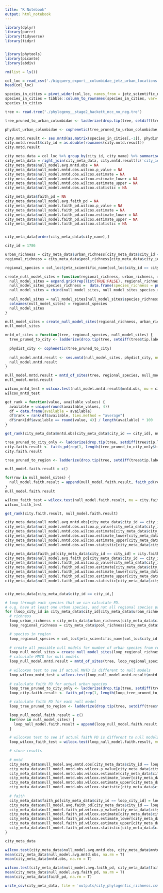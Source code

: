 ```yaml
---
title: "R Notebook"
output: html_notebook
---
```


```r
library(dplyr)
library(purrr)
library(tidyverse)
library(tidyr)


library(phytools)
library(picante)
library(abdiv)
```

```r
rm(list = ls())
```

```r
col_loc = read_csv('./bigquery_export__columbidae_jetz_urban_locations.csv')
head(col_loc)
```
```r
species_in_cities = pivot_wider(col_loc, names_from = jetz_scientific_name, values_from = "present_in_city", values_fill = list(present_in_city = F))
species_in_cities = tibble::column_to_rownames(species_in_cities, var='city_id')
species_in_cities
```
```r
tree <- read.tree("./phylogeny__stage2_hackett_mcc_no_neg.tre")

tree_pruned_to_urban_columbidae <- ladderize(drop.tip(tree, setdiff(tree$tip.label, colnames(species_in_cities))))

phydist_urban_columbidae <- cophenetic(tree_pruned_to_urban_columbidae)
```

```r
city.mntd.result <- ses.mntd(as.matrix(species_in_cities[,-1]), phydist_urban_columbidae, null.model="taxa.labels", abundance.weighted=FALSE, runs=99)
city.mntd.result$city_id = as.double(rownames(city.mntd.result))
city.mntd.result
```


```r
city_meta_data = col_loc %>% group_by(city_id, city_name) %>% summarise(pool_richness = n(), urban_richness = sum(present_in_city))
city_meta_data = right_join(city_meta_data, city.mntd.result[c('city_id', 'mntd.obs')])
city_meta_data$null_model.avg.mntd.obs = NA
city_meta_data$null_model.mntd.obs.wilcox.p_value = NA
city_meta_data$null_model.mntd.obs.wilcox.estimate = NA
city_meta_data$null_model.mntd.obs.wilcox.estimate_lower = NA
city_meta_data$null_model.mntd.obs.wilcox.estimate_upper = NA
city_meta_data$null_model.mntd.obs.wilcox.statistic = NA

city_meta_data$faith_pd = NA
city_meta_data$null_model.avg.faith_pd = NA
city_meta_data$null_model.faith_pd.wilcox.p_value = NA
city_meta_data$null_model.faith_pd.wilcox.estimate = NA
city_meta_data$null_model.faith_pd.wilcox.estimate_lower = NA
city_meta_data$null_model.faith_pd.wilcox.estimate_upper = NA
city_meta_data$null_model.faith_pd.wilcox.statistic = NA


city_meta_data[order(city_meta_data$city_name),]
```

```r
city_id = 1786

urban_richness = city_meta_data$urban_richness[city_meta_data$city_id == city_id]
regional_richness = city_meta_data$pool_richness[city_meta_data$city_id == city_id]

regional_species = col_loc$jetz_scientific_name[col_loc$city_id == city_id]

create_null_model_sites = function(regional_richness, urban_richness, regional_species) {
  null_model_sites = expand.grid(rep(list(TRUE:FALSE), regional_richness))
  null_model_sites_species_richness =  data.frame(species_richness = pmap_dbl(null_model_sites, sum))
  null_model_sites = cbind(null_model_sites, null_model_sites_species_richness)
  
  null_model_sites = null_model_sites[null_model_sites$species_richness == urban_richness,1:regional_richness]
  colnames(null_model_sites) = regional_species
  null_model_sites
}

null_model_sites = create_null_model_sites(regional_richness, urban_richness, regional_species)
null_model_sites
```

```r
mntd_of_sites = function(tree, regional_species, null_model_sites) {
  tree_pruned_to_city <- ladderize(drop.tip(tree, setdiff(tree$tip.label, regional_species)))
  
  phydist_city <- cophenetic(tree_pruned_to_city)
  
  null_model.mntd.result <- ses.mntd(null_model_sites, phydist_city, null.model="taxa.labels", abundance.weighted=FALSE, runs=99)
  null_model.mntd.result
}

null_model.mntd.result = mntd_of_sites(tree, regional_species, null_model_sites)
null_model.mntd.result
```

```r
wilcox_mntd_test = wilcox.test(null_model.mntd.result$mntd.obs, mu = city_meta_data$mntd.obs[city_meta_data$city_id == city_id], conf.int = TRUE)
wilcox_mntd_test
```
```r
get_rank = function(value, available_values) {
  available = unique(round(available_values, 4))
  df = data.frame(available = available)
  df$rank = rank(df$available, ties.method = "average")
  df$rank[df$available == round(value, 4)] / length(available) * 100
}
```


```r
get_rank(city_meta_data$mntd.obs[city_meta_data$city_id == city_id], null_model.mntd.result$mntd.obs)
```

```r
tree_pruned_to_city_only <- ladderize(drop.tip(tree, setdiff(tree$tip.label, col_loc$jetz_scientific_name[col_loc$city_id == city_id & col_loc$present_in_city])))
city.faith.result <- faith_pd(rep(1, length(tree_pruned_to_city_only$tip.label)), tree_pruned_to_city_only)
city.faith.result
```

```r
tree_pruned_to_region <- ladderize(drop.tip(tree, setdiff(tree$tip.label, col_loc$jetz_scientific_name[col_loc$city_id == city_id])))

null_model.faith.result = c()

for(row in null_model_sites) {
  null_model.faith.result = append(null_model.faith.result, faith_pd(row, tree_pruned_to_region))
}
null_model.faith.result
```

```r
wilcox_faith_test = wilcox.test(null_model.faith.result, mu = city.faith.result, conf.int = TRUE, conf.level = 0.5, exact = T)
wilcox_faith_test
```
```r
get_rank(city.faith.result, null_model.faith.result)
```

```r
city_meta_data$null_model.avg.mntd.obs[city_meta_data$city_id == city_id] = mean(null_model.mntd.result$mntd.obs)
city_meta_data$null_model.mntd.obs.wilcox.p_value[city_meta_data$city_id == city_id] = wilcox_mntd_test$p.value
city_meta_data$null_model.mntd.obs.wilcox.estimate[city_meta_data$city_id == city_id] = wilcox_mntd_test$estimate
city_meta_data$null_model.mntd.obs.wilcox.estimate_lower[city_meta_data$city_id == city_id] = wilcox_mntd_test$conf.int[1]
city_meta_data$null_model.mntd.obs.wilcox.estimate_upper[city_meta_data$city_id == city_id] = wilcox_mntd_test$conf.int[2]
city_meta_data$null_model.mntd.obs.wilcox.statistic[city_meta_data$city_id == city_id] = wilcox_mntd_test$statistic

city_meta_data$faith_pd[city_meta_data$city_id == city_id] = city.faith.result
city_meta_data$null_model.avg.faith_pd[city_meta_data$city_id == city_id] = mean(null_model.faith.result)
city_meta_data$null_model.faith_pd.wilcox.p_value[city_meta_data$city_id == city_id] = wilcox_faith_test$p.value
city_meta_data$null_model.faith_pd.wilcox.estimate[city_meta_data$city_id == city_id] = wilcox_faith_test$estimate
city_meta_data$null_model.faith_pd.wilcox.estimate_lower[city_meta_data$city_id == city_id] = wilcox_faith_test$conf.int[1]
city_meta_data$null_model.faith_pd.wilcox.estimate_upper[city_meta_data$city_id == city_id] = wilcox_faith_test$conf.int[2]
city_meta_data$null_model.faith_pd.wilcox.statistic[city_meta_data$city_id == city_id] = wilcox_faith_test$statistic


city_meta_data[city_meta_data$city_id == city_id,]
```

```r
# loop through each species that we can calculate PD.
# e.g. have at least one urban species, and not all regional species present in city
for (loop_city_id in city_meta_data$city_id[city_meta_data$urban_richness > 1 & city_meta_data$pool_richness != city_meta_data$urban_richness]) {
  # richness
  loop_urban_richness = city_meta_data$urban_richness[city_meta_data$city_id == loop_city_id]
  loop_regional_richness = city_meta_data$pool_richness[city_meta_data$city_id == loop_city_id]

  # species in region
  loop_regional_species = col_loc$jetz_scientific_name[col_loc$city_id == loop_city_id]
  
  # create all possible null models for number of urban species from region
  loop_null_model_sites = create_null_model_sites(loop_regional_richness, loop_urban_richness, loop_regional_species)
  # calculate MNTD for null models
  loop_null_model.mntd.result = mntd_of_sites(tree, loop_regional_species, loop_null_model_sites)
  
  # wilcoxon test to see if actual MNTD is different to null models
  loop_wilcox_mntd_test = wilcox.test(loop_null_model.mntd.result$mntd.obs, mu = city_meta_data$mntd.obs[city_meta_data$city_id == loop_city_id], conf.int = TRUE, conf.level = 0.9)
  
  # calculate faith PD for actual urban species
  loop_tree_pruned_to_city_only <- ladderize(drop.tip(tree, setdiff(tree$tip.label, col_loc$jetz_scientific_name[col_loc$city_id == city_id & col_loc$present_in_city])))
  loop_city.faith.result <- faith_pd(rep(1, length(loop_tree_pruned_to_city_only$tip.label)), loop_tree_pruned_to_city_only)

  # calculate faith PD for each null model
  loop_tree_pruned_to_region <- ladderize(drop.tip(tree, setdiff(tree$tip.label, col_loc$jetz_scientific_name[col_loc$city_id == city_id])))

  loop_null_model.faith.result = c()
  for(row in null_model_sites) {
    loop_null_model.faith.result = append(loop_null_model.faith.result, faith_pd(row, loop_tree_pruned_to_region))
  }

  # wilcoxon test to see if actual faith PD is different to null models
  loop_wilcox_faith_test = wilcox.test(loop_null_model.faith.result, mu = loop_city.faith.result, conf.int = TRUE, conf.level = 0.5)

  # store results
  
  # mntd
  city_meta_data$null_model.avg.mntd.obs[city_meta_data$city_id == loop_city_id] = mean(loop_null_model.mntd.result$mntd.obs)
  city_meta_data$null_model.mntd.obs.wilcox.p_value[city_meta_data$city_id == loop_city_id] = loop_wilcox_mntd_test$p.value
  city_meta_data$null_model.mntd.obs.wilcox.estimate[city_meta_data$city_id == loop_city_id] = loop_wilcox_mntd_test$estimate
  city_meta_data$null_model.mntd.obs.wilcox.estimate_lower[city_meta_data$city_id == loop_city_id] = loop_wilcox_mntd_test$conf.int[1]
  city_meta_data$null_model.mntd.obs.wilcox.estimate_upper[city_meta_data$city_id == loop_city_id] = loop_wilcox_mntd_test$conf.int[2]
  city_meta_data$null_model.mntd.obs.wilcox.statistic[city_meta_data$city_id == loop_city_id] = loop_wilcox_mntd_test$statistic
  
  # faith
  city_meta_data$faith_pd[city_meta_data$city_id == loop_city_id] = loop_city.faith.result
  city_meta_data$null_model.avg.faith_pd[city_meta_data$city_id == loop_city_id] = mean(loop_null_model.faith.result)
  city_meta_data$null_model.faith_pd.wilcox.p_value[city_meta_data$city_id == loop_city_id] = loop_wilcox_faith_test$p.value
  city_meta_data$null_model.faith_pd.wilcox.estimate[city_meta_data$city_id == loop_city_id] = loop_wilcox_faith_test$estimate
  city_meta_data$null_model.faith_pd.wilcox.estimate_lower[city_meta_data$city_id == loop_city_id] = loop_wilcox_faith_test$conf.int[1]
  city_meta_data$null_model.faith_pd.wilcox.estimate_upper[city_meta_data$city_id == loop_city_id] = loop_wilcox_faith_test$conf.int[2]
  city_meta_data$null_model.faith_pd.wilcox.statistic[city_meta_data$city_id == loop_city_id] = loop_wilcox_faith_test$statistic
}

city_meta_data
```

```r
wilcox.test(city_meta_data$null_model.avg.mntd.obs, city_meta_data$mntd.obs, paired = T)
mean(city_meta_data$null_model.avg.mntd.obs, na.rm = T)
mean(city_meta_data$mntd.obs, na.rm = T)
```

```r
wilcox.test(city_meta_data$null_model.avg.faith_pd, city_meta_data$faith_pd, paired = T)
mean(city_meta_data$null_model.avg.faith_pd, na.rm = T)
mean(city_meta_data$faith_pd, na.rm = T)
```

```r
write_csv(city_meta_data, file = 'outputs/city_phylogentic_richness.csv')
```

